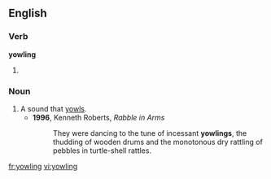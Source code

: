 ==English==

===Verb===
'''yowling'''

# {{present participle of|[[yowl]]}}

===Noun===
{{en-noun}}

# A sound that [[yowl]]s.
#* '''1996''', Kenneth Roberts, ''Rabble in Arms''
#*: They were dancing to the tune of incessant '''yowlings''', the thudding of wooden drums and the monotonous dry rattling of pebbles in turtle-shell rattles.

[[fr:yowling]]
[[vi:yowling]]